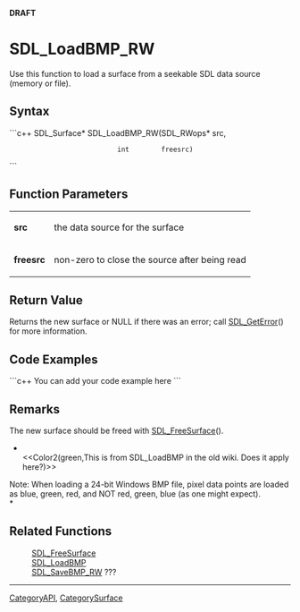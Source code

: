 <!-- pragma section-numbers off -->
<!-- pragma disable-camelcase -->
'''DRAFT'''

= SDL_LoadBMP_RW =
Use this function to load a surface from a seekable SDL data source (memory or file).


== Syntax ==
```c++
SDL_Surface* SDL_LoadBMP_RW(SDL_RWops* src,
                            int        freesrc)
```

== Function Parameters ==
{|
|'''src'''
|the data source for the surface
|-
|'''freesrc'''
|non-zero to close the source after being read
|}

== Return Value ==
Returns the new surface or NULL if there was an error; call [[SDL_GetError]]() for more information.

== Code Examples ==
```c++
You can add your code example here
```

== Remarks ==
The new surface should be freed with [[SDL_FreeSurface]]().

*<br/><<Color2(green,This is from SDL_LoadBMP in the old wiki.  Does it apply here?)>>  

Note: When loading a 24-bit Windows BMP file, pixel data points are loaded as blue, green, red, and NOT red, green, blue (as one might expect).<br/>*

== Related Functions ==
:[[SDL_FreeSurface]]
:[[SDL_LoadBMP]]
:[[SDL_SaveBMP_RW]] ???

----
[[CategoryAPI]], [[CategorySurface]]
